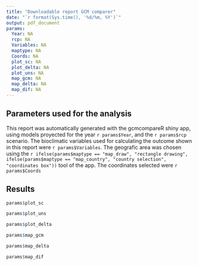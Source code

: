 ```yaml
---
title: "Downloadable report GCM comparer"
date: "`r format(Sys.time(), '%d/%m, %Y')`"
output: pdf_document
params:
  Year: NA
  rcp: NA
  Variables: NA
  maptype: NA
  Coords: NA
  plot_sc: NA
  plot_delta: NA
  plot_uns: NA
  map_gcm: NA
  map_delta: NA
  map_dif: NA
---
```


## Parameters used for the analysis

This report was automatically generated with the gcmcompareR shiny app, using models proyected for the year `r params$Year`, and the `r params$rcp` scenario. The bioclimatic variables used for calculating the outcome shown in this report were `r params$Variables`. The geografic area was chosen using the `r ifelse(params$maptype == "map_draw", "rectangle drawing", ifelse(params$maptype == "map_country", "country selection", "coordinates box"))` tool of the app. The coordinates selected were `r params$Coords`

## Results



```r
params$plot_sc
```


```r
params$plot_uns
```

```r
params$plot_delta
```

```r
params$map_gcm
```

```r
params$map_delta
```

```r
params$map_dif
```


